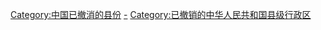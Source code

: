[[Category:中国已撤消的县份|Category:中国已撤消的县份]]
[[Category:中华人民共和国县份|-]]
[[Category:已撤销的中华人民共和国县级行政区|Category:已撤销的中华人民共和国县级行政区]]